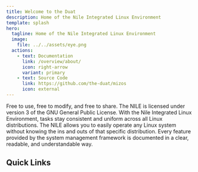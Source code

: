 ```yaml
---
title: Welcome to the Duat
description: Home of the Nile Integrated Linux Environment
template: splash
hero:
  tagline: Home of the Nile Integrated Linux Environment
  image:
    file: ../../assets/eye.png
  actions:
    - text: Documentation
      link: /overview/about/
      icon: right-arrow
      variant: primary
    - text: Source Code
      link: https://github.com/the-duat/mizos
      icon: external
---
```

<CardGrid stagger>
	<Card title="Open source freedom" icon="pencil">
		Free to use, free to modify, and free to share. The NILE is licensed under version 3 of the GNU General Public License.
	</Card>
	<Card title="Unrivaled uniformity" icon="bars">
		With the Nile Integrated Linux Environment, tasks stay consistent and uniform across all Linux distributions.
	</Card>
	<Card title="Easy to use" icon="puzzle">
		The NILE allows you to easily operate any Linux system without knowing the ins and outs of that specific distribution.
	</Card>
	<Card title="Extensive documentation" icon="open-book">
		Every feature provided by the system management framework is documented in a clear, readable, and understandable way.
	</Card>
</CardGrid>

## Quick Links

<LinkCard
  title="Overview"
  description="Get to know the basics regarding the Nile Integrated Linux Environment."
  href="/overview/about/"
/>
<LinkCard
  title="Installation"
  description="How do I install the Nile Integrated Linux Environment?"
  href="/install/install-script/"
/>
<LinkCard
  title="River Frontend"
  description="Learn how to take control of your Linux system using the River frontend."
  href="/river/basics/"
/>
<LinkCard
  title="Package Repository"
  description="Want to install additional Themes, Frontends, or Plugins for the NILE? Check out our package repository."
  href="/repo/official/"
/>